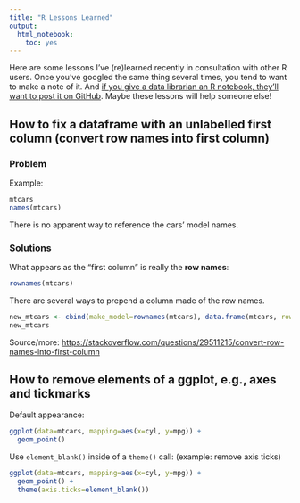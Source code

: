 ```yaml
---
title: "R Lessons Learned"
output: 
  html_notebook:
    toc: yes
---
```


Here are some lessons I've (re)learned recently in consultation with other R users. Once you've googled the same thing several times, you tend to want to make a note of it. And [if you give a data librarian an R notebook, they'll want to post it on GitHub](https://en.wikipedia.org/wiki/If_You_Give_a_Mouse_a_Cookie). Maybe these lessons will help someone else!

## How to fix a dataframe with an unlabelled first column (convert row names into first column)

### Problem

Example:

```r
mtcars
names(mtcars)
```

There is no apparent way to reference the cars' model names.

### Solutions

What appears as the "first column" is really the **row names**:

```r
rownames(mtcars)
```

There are several ways to prepend a column made of the row names.

```r
new_mtcars <- cbind(make_model=rownames(mtcars), data.frame(mtcars, row.names=NULL))
new_mtcars
```

Source/more: [https://stackoverflow.com/questions/29511215/convert-row-names-into-first-column](https://stackoverflow.com/questions/29511215/convert-row-names-into-first-column)

## How to remove elements of a ggplot, e.g., axes and tickmarks

Default appearance:

```r
ggplot(data=mtcars, mapping=aes(x=cyl, y=mpg)) +
  geom_point()
```

Use `element_blank()` inside of a `theme()` call: (example: remove axis ticks)

```r
ggplot(data=mtcars, mapping=aes(x=cyl, y=mpg)) +
  geom_point() +
  theme(axis.ticks=element_blank())
```

